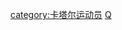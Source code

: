 {{Catnav|頁面分類|人物|職業|各职业卡塔尔人|卡塔尔运动员|卡塔尔乒乓球运动员}}
{{Catnav|頁面分類|人物|各國人物|各国运动员|卡塔尔运动员|卡塔尔乒乓球运动员}}
{{Catnav|頁面分類|人物|各職業人物|运动员|乒乓球运动员|卡塔尔乒乓球运动员}}
{{Catnav|頁面分類|...|球類運動|乒乓球|乒乓球运动员|卡塔尔乒乓球运动员}}

[[category:卡塔尔运动员|category:卡塔尔运动员]]
[[category:各國乒乓球運動員|Q]]